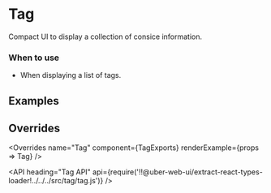 <!--
Copyright (c) 2018 Uber Technologies, Inc.

This source code is licensed under the MIT license found in the
LICENSE file in the root directory of this source tree.
-->





# Tag

Compact UI to display a collection of consice information.

### When to use

- When displaying a list of tags.

## Examples

<Example title="Tag basic Usage" path="examples/tag/basic.js">
  <Basic />
</Example>

<Example title="Tags of all available kinds (closable/non-clickable)" path="examples/tag/kinds.js">
  <Kinds />
</Example>

<Example title="Tag clickable example" path="examples/tag/clickable.js">
  <Clickable />
</Example>

<Example title="Tag in a disabled state" path="examples/tag/disabled.js">
  <Disabled />
</Example>

<Example title="Tag non-closeable example" path="examples/tag/noncloseable.js">
  <Noncloseable />
</Example>

<Example title="Tag non-closeable clickable example" path="examples/tag/clickable-noncloseable.js">
  <NoncloseableNonclickable />
</Example>

<Example title="Tag Custom Color example" path="examples/tag/custom-color.js">
  <CustomColor />
</Example>

## Overrides

<Overrides
  name="Tag"
  component={TagExports}
  renderExample={props => <Tag overrides={props.overrides}>Tag</Tag>}
/>

<API
  heading="Tag API"
  api={require('!!@uber-web-ui/extract-react-types-loader!../../../src/tag/tag.js')}
/>
